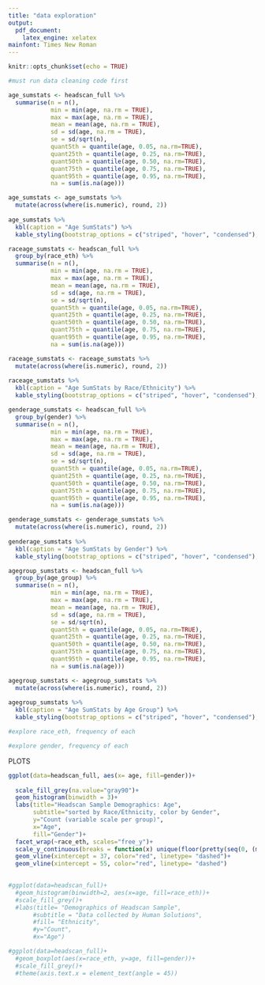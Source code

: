 ```yaml
---
title: "data exploration"
output:
  pdf_document:
    latex_engine: xelatex
mainfont: Times New Roman
---
```


```r
knitr::opts_chunk$set(echo = TRUE)
```

```r
#must run data cleaning code first
```

```r
age_sumstats <- headscan_full %>% 
  summarise(n = n(),
            min = min(age, na.rm = TRUE),
            max = max(age, na.rm = TRUE),
            mean = mean(age, na.rm = TRUE),
            sd = sd(age, na.rm = TRUE),
            se = sd/sqrt(n),
            quant5th = quantile(age, 0.05, na.rm=TRUE),
            quant25th = quantile(age, 0.25, na.rm=TRUE),
            quant50th = quantile(age, 0.50, na.rm=TRUE),
            quant75th = quantile(age, 0.75, na.rm=TRUE),
            quant95th = quantile(age, 0.95, na.rm=TRUE),
            na = sum(is.na(age)))

age_sumstats <- age_sumstats %>% 
  mutate(across(where(is.numeric), round, 2))
            
age_sumstats %>% 
  kbl(caption = "Age SumStats") %>% 
  kable_styling(bootstrap_options = c("striped", "hover", "condensed"), full_width = TRUE)
```

```r
raceage_sumstats <- headscan_full %>% 
  group_by(race_eth) %>% 
  summarise(n = n(),
            min = min(age, na.rm = TRUE),
            max = max(age, na.rm = TRUE),
            mean = mean(age, na.rm = TRUE),
            sd = sd(age, na.rm = TRUE),
            se = sd/sqrt(n),
            quant5th = quantile(age, 0.05, na.rm=TRUE),
            quant25th = quantile(age, 0.25, na.rm=TRUE),
            quant50th = quantile(age, 0.50, na.rm=TRUE),
            quant75th = quantile(age, 0.75, na.rm=TRUE),
            quant95th = quantile(age, 0.95, na.rm=TRUE),
            na = sum(is.na(age)))

raceage_sumstats <- raceage_sumstats %>% 
  mutate(across(where(is.numeric), round, 2))
            
raceage_sumstats %>% 
  kbl(caption = "Age SumStats by Race/Ethnicity") %>% 
  kable_styling(bootstrap_options = c("striped", "hover", "condensed"), full_width = TRUE)
```

```r
genderage_sumstats <- headscan_full %>% 
  group_by(gender) %>% 
  summarise(n = n(),
            min = min(age, na.rm = TRUE),
            max = max(age, na.rm = TRUE),
            mean = mean(age, na.rm = TRUE),
            sd = sd(age, na.rm = TRUE),
            se = sd/sqrt(n),
            quant5th = quantile(age, 0.05, na.rm=TRUE),
            quant25th = quantile(age, 0.25, na.rm=TRUE),
            quant50th = quantile(age, 0.50, na.rm=TRUE),
            quant75th = quantile(age, 0.75, na.rm=TRUE),
            quant95th = quantile(age, 0.95, na.rm=TRUE),
            na = sum(is.na(age)))

genderage_sumstats <- genderage_sumstats %>% 
  mutate(across(where(is.numeric), round, 2))
            
genderage_sumstats %>% 
  kbl(caption = "Age SumStats by Gender") %>% 
  kable_styling(bootstrap_options = c("striped", "hover", "condensed"), full_width = TRUE)
```
```r
agegroup_sumstats <- headscan_full %>% 
  group_by(age_group) %>% 
  summarise(n = n(),
            min = min(age, na.rm = TRUE),
            max = max(age, na.rm = TRUE),
            mean = mean(age, na.rm = TRUE),
            sd = sd(age, na.rm = TRUE),
            se = sd/sqrt(n),
            quant5th = quantile(age, 0.05, na.rm=TRUE),
            quant25th = quantile(age, 0.25, na.rm=TRUE),
            quant50th = quantile(age, 0.50, na.rm=TRUE),
            quant75th = quantile(age, 0.75, na.rm=TRUE),
            quant95th = quantile(age, 0.95, na.rm=TRUE),
            na = sum(is.na(age)))

agegroup_sumstats <- agegroup_sumstats %>% 
  mutate(across(where(is.numeric), round, 2))
            
agegroup_sumstats %>% 
  kbl(caption = "Age SumStats by Age Group") %>% 
  kable_styling(bootstrap_options = c("striped", "hover", "condensed"), full_width = TRUE)
```

```r
#explore race_eth, frequency of each

```

```r
#explore gender, frequency of each
```












PLOTS










```r
ggplot(data=headscan_full, aes(x= age, fill=gender))+
 
  scale_fill_grey(na.value="gray90")+
  geom_histogram(binwidth = 3)+
  labs(title="Headscan Sample Demographics: Age",
       subtitle="sorted by Race/Ethnicity, color by Gender",
       y="Count (variable scale per group)",
       x="Age",
       fill="Gender")+
  facet_wrap(~race_eth, scales="free_y")+
  scale_y_continuous(breaks = function(x) unique(floor(pretty(seq(0, (max(x) + 1) * 1.1)))))+
  geom_vline(xintercept = 37, color="red", linetype= "dashed")+
  geom_vline(xintercept = 55, color="red", linetype= "dashed")
  
```

```r
#ggplot(data=headscan_full)+
  #geom_histogram(binwidth=2, aes(x=age, fill=race_eth))+
  #scale_fill_grey()+
  #labs(title= "Demographics of Headscan Sample",
       #subtitle = "Data collected by Human Solutions",
       #fill= "Ethnicity",
       #y="Count",
       #x="Age")
```
```r
#ggplot(data=headscan_full)+
  #geom_boxplot(aes(x=race_eth, y=age, fill=gender))+
  #scale_fill_grey()+
  #theme(axis.text.x = element_text(angle = 45))
```